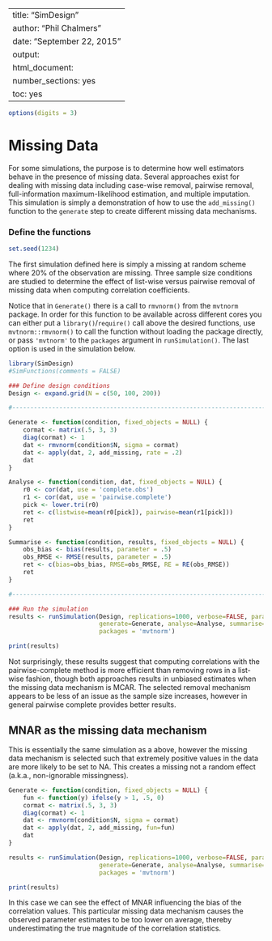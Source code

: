 %\VignetteIndexEntry{SimDesign}
%\VignetteEngine{knitr::knitr}
---
title: "SimDesign"
author: "Phil Chalmers"
date: "September 22, 2015"
output:
  html_document:
    number_sections: yes
    toc: yes
---

```r
options(digits = 3)
```

# Missing Data

For some simulations, the purpose is to determine how well estimators behave in the presence of missing data. Several approaches exist for dealing with missing data including case-wise removal, pairwise removal, full-information maximum-likelihood estimation, and multiple imputation. This simulation is simply a demonstration of how to use the `add_missing()` function to the `generate` step to create different missing data mechanisms.

### Define the functions

```r
set.seed(1234)
```

The first simulation defined here is simply a missing at random scheme where 20% of the observation are missing. Three sample size conditions are studied to determine the effect of list-wise versus pairwise removal of missing data when computing correlation coefficients.

Notice that in `Generate()` there is a call to `rmvnorm()` from the `mvtnorm` package. In order for this
function to be available across different cores you can either put a `library()`/`require()` call above
the desired functions, use `mvtnorm::rmvnorm()` to call the function without loading the package directly,
or pass `'mvtnorm'` to the `packages` argument in `runSimulation()`. The last option is used in the 
simulation below.

```r
library(SimDesign)
#SimFunctions(comments = FALSE)

### Define design conditions
Design <- expand.grid(N = c(50, 100, 200))

#--------------------------------------------------------------------------

Generate <- function(condition, fixed_objects = NULL) {
    cormat <- matrix(.5, 3, 3)
    diag(cormat) <- 1
    dat <- rmvnorm(condition$N, sigma = cormat)
    dat <- apply(dat, 2, add_missing, rate = .2)
    dat
}

Analyse <- function(condition, dat, fixed_objects = NULL) {
    r0 <- cor(dat, use = 'complete.obs')
    r1 <- cor(dat, use = 'pairwise.complete')
    pick <- lower.tri(r0)
    ret <- c(listwise=mean(r0[pick]), pairwise=mean(r1[pick]))
    ret
}

Summarise <- function(condition, results, fixed_objects = NULL) {
    obs_bias <- bias(results, parameter = .5)
    obs_RMSE <- RMSE(results, parameter = .5)
    ret <- c(bias=obs_bias, RMSE=obs_RMSE, RE = RE(obs_RMSE))
    ret
}

#--------------------------------------------------------------------------

### Run the simulation
results <- runSimulation(Design, replications=1000, verbose=FALSE, parallel = TRUE,
                         generate=Generate, analyse=Analyse, summarise=Summarise, debug='none',
                         packages = 'mvtnorm')
```

```r
print(results)
```

Not surprisingly, these results suggest that computing correlations with the pairwise-complete method is more efficient than removing rows in a list-wise fashion, though both approaches results in unbiased estimates when the missing data mechanism is MCAR. The selected removal mechanism appears to be less of an issue as the sample size increases, however in general pairwise complete provides better results. 

## MNAR as the missing data mechanism

This is essentially the same simulation as a above, however the missing data mechanism is selected such that extremely positive values in the data are more likely to be set to NA. This creates a missing not a random effect (a.k.a., non-ignorable missingness).

```r
Generate <- function(condition, fixed_objects = NULL) {
    fun <- function(y) ifelse(y > 1, .5, 0)
    cormat <- matrix(.5, 3, 3)
    diag(cormat) <- 1
    dat <- rmvnorm(condition$N, sigma = cormat)
    dat <- apply(dat, 2, add_missing, fun=fun)
    dat
}

results <- runSimulation(Design, replications=1000, verbose=FALSE, parallel = TRUE,
                         generate=Generate, analyse=Analyse, summarise=Summarise, debug='none',
                         packages = 'mvtnorm')
```

```r
print(results)
```

In this case we can see the effect of MNAR influencing the bias of the correlation values. This particular missing data mechanism causes the observed parameter estimates to be too lower on average, thereby underestimating the true magnitude of the correlation statistics. 
